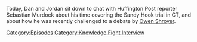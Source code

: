 {{DEFAULTSORT:
    #_EPISODE_0727:Chatting with Sebastian Murdock
}}{{Episode
    | title           = Chatting with Sebastian Murdock
    | caption         = Listen to this episode on [https://knowledgefight.libsyn.com/727-chatting-with-sebastian-murdock Libsyn] [https://open.spotify.com/episode/4w0n6HCZrIWzKM97GDebAG Spotify], Read the [[Transcript/727: Chatting with Sebastian Murdock|Unofficial Transcript]], View discussion on [https://reddit.com/xjuuwn Reddit]
    | episodeNumber   = 727
    | length          = 01:06:58
    | airDate         = September 21, 2022
    | episodeType     = [[:Category:Knowledge Fight Interview|Knowledge Fight Interview]]
    | appearance      = [[Sebastian Murdoch]], [[Owen Shroyer]], [[Mark Bankston]]
    | previousEpisode = [[726: September 15-16, 2022]]
    | nextEpisode     = [[728: Elizabeth Williamson Returns Once More]]
}}

{{Stub}}

Today, Dan and Jordan sit down to chat with Huffington Post reporter Sebastian Murdock about his time covering the Sandy Hook trial in CT, and about how he was recently challenged to a debate by [[Owen Shroyer]].

[[Category:Episodes]]
[[Category:Knowledge Fight Interview]]
